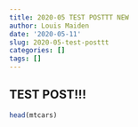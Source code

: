 ```yaml
---
title: 2020-05 TEST POSTTT NEW
author: Louis Maiden
date: '2020-05-11'
slug: 2020-05-test-posttt
categories: []
tags: []
---
```


## TEST POST!!!

```r

head(mtcars)

```